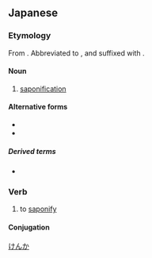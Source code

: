 ==Japanese==
{{ja-kanjitab|けん|か|yomi=o}}
{{wikipedia|lang=ja}}

===Etymology===
From {{m|ja|石鹸||tr=sekken|soap}}. Abbreviated to {{m|ja|鹸||tr=ken}}, and suffixed with {{m|ja|化||tr=ka|-ification}}.

====Noun====
{{ja-noun|けんか}}

# [[saponification]]

====Alternative forms====
* {{l|ja|けん化}}
* {{l|ja|ケン化}}

=====Derived terms=====
* {{m|ja|鹸化価||tr=kenkaka|[[saponification]] [[value]]}}

===Verb===
{{ja-verb-suru|けんか}}

# to [[saponify]]

====Conjugation====
{{ja-suru|けんか}}

[[Category:ja:Chemistry|けんか]]